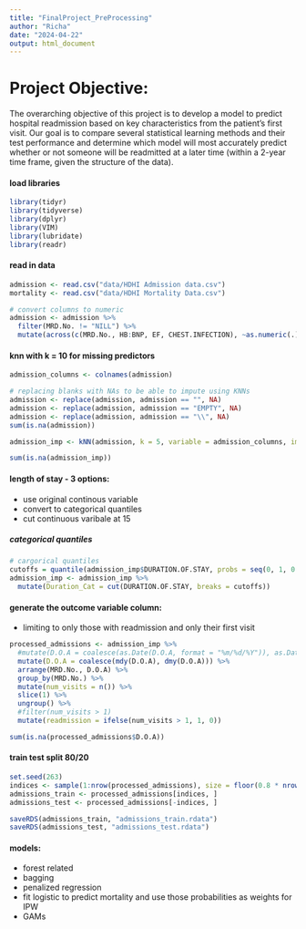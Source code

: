 ```yaml
---
title: "FinalProject_PreProcessing"
author: "Richa"
date: "2024-04-22"
output: html_document
---
```

# Project Objective: 

The overarching objective of this project is to develop a model to predict hospital readmission based on key characteristics from the patient’s first visit. 
Our goal is to compare several statistical learning methods and their test performance and determine which model will most accurately predict whether or not someone will be readmitted at a later time (within a 2-year time frame, given the structure of the data).

#### load libraries

```r
library(tidyr)
library(tidyverse)
library(dplyr)
library(VIM)
library(lubridate)
library(readr)
```

#### read in data

```r
admission <- read.csv("data/HDHI Admission data.csv")
mortality <- read.csv("data/HDHI Mortality Data.csv")
```

```r
# convert columns to numeric
admission <- admission %>% 
  filter(MRD.No. != "NILL") %>% 
  mutate(across(c(MRD.No., HB:BNP, EF, CHEST.INFECTION), ~as.numeric(.))) 
```

#### knn with k = 10 for missing predictors

```r
admission_columns <- colnames(admission)
```

```r
# replacing blanks with NAs to be able to impute using KNNs
admission <- replace(admission, admission == "", NA)
admission <- replace(admission, admission == "EMPTY", NA)
admission <- replace(admission, admission == "\\", NA)
sum(is.na(admission))
```


```r
admission_imp <- kNN(admission, k = 5, variable = admission_columns, imp_var = FALSE)
```

```r
sum(is.na(admission_imp))
```

#### length of stay - 3 options:

- use original continous variable
- convert to categorical quantiles
- cut continuous varibale at 15

##### categorical quantiles

```r
# cargorical quantiles
cutoffs = quantile(admission_imp$DURATION.OF.STAY, probs = seq(0, 1, 0.25))
admission_imp <- admission_imp %>% 
  mutate(Duration_Cat = cut(DURATION.OF.STAY, breaks = cutoffs)) 
```

#### generate the outcome variable column: 

- limiting to only those with readmission and only their first visit

```r
processed_admissions <- admission_imp %>% 
  #mutate(D.O.A = coalesce(as.Date(D.O.A, format = "%m/%d/%Y")), as.Date(D.O.A, format = "%d/%m/%Y")) %>% 
  mutate(D.O.A = coalesce(mdy(D.O.A), dmy(D.O.A))) %>% 
  arrange(MRD.No., D.O.A) %>% 
  group_by(MRD.No.) %>% 
  mutate(num_visits = n()) %>% 
  slice(1) %>% 
  ungroup() %>% 
  #filter(num_visits > 1)
  mutate(readmission = ifelse(num_visits > 1, 1, 0))
```

```r
sum(is.na(processed_admissions$D.O.A))
```

#### train test split 80/20

```r
set.seed(263)
indices <- sample(1:nrow(processed_admissions), size = floor(0.8 * nrow(processed_admissions)), replace = FALSE)
admissions_train <- processed_admissions[indices, ]
admissions_test <- processed_admissions[-indices, ]
```

```r
saveRDS(admissions_train, "admissions_train.rdata")
saveRDS(admissions_test, "admissions_test.rdata")
```


#### models: 
- forest related 
- bagging
- penalized regression 
- fit logistic to predict mortality and use those probabilities as weights for IPW
- GAMs 






